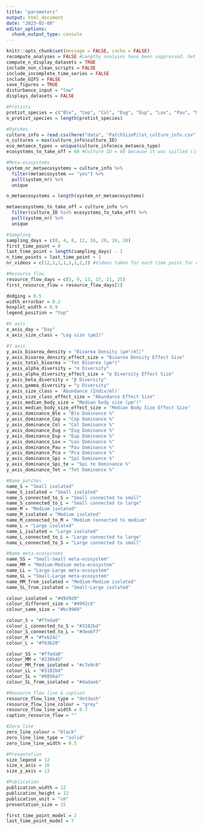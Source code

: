 ```yaml
---
title: "parameters"
output: html_document
date: "2023-02-08"
editor_options: 
  chunk_output_type: console
---
```


```r
knitr::opts_chunk$set(message = FALSE, cache = FALSE)
recompute_analyses = FALSE #Lengthy analyses have been suppressed. Set recompute_analyses = TRUE to redo them. 
compute_n_display_datasets = TRUE
include_non_clean_scripts = FALSE
include_incomplete_time_series = FALSE
include_GIFS = FALSE
save_figures = TRUE
disturbance_input = "low"
displays_datasets = FALSE
```

```r
#Protists
protist_species = c("Ble", "Cep", "Col", "Eug", "Eup", "Lox", "Pau", "Pca", "Spi", "Spi_te", "Tet")
n_protist_species = length(protist_species)

#Patches
culture_info = read.csv(here("data", "PatchSizePilot_culture_info.csv"), header = TRUE)
n_cultures = max(culture_info$culture_ID)
eco_metaeco_types = unique(culture_info$eco_metaeco_type)
ecosystems_to_take_off = 60 #Culture ID = 60 because it was spilled (isolated small patch, high disturbance, system nr = 40)

#Meta-ecosystems
system_nr_metaecosystems = culture_info %>%
  filter(metaecosystem == "yes") %>%
  pull(system_nr) %>%
  unique

n_metaecosystems = length(system_nr_metaecosystems)

metaecosystems_to_take_off = culture_info %>%
  filter(culture_ID %in% ecosystems_to_take_off) %>%
  pull(system_nr) %>%
  unique

#Sampling
sampling_days = c(0, 4, 8, 12, 16, 20, 24, 28)
first_time_point = 0
last_time_point = length(sampling_days) - 1
n_time_points = last_time_point + 1
nr_videos = c(12,1,1,1,1,1,2,2) #Videos taken for each time point for each culture. At t0 we took 12 videos of the large bottle from which we started the  cultures.

#Resource flow
resource_flow_days = c(5, 9, 13, 17, 21, 25)
first_resource_flow = resource_flow_days[1]
```

```r
dodging = 0.5 
width_errorbar = 0.2
boxplot_width = 0.9
legend_position = "top"
```

```r
#X axis
x_axis_day = "Day"
x_axis_size_class = "Log size (μm2)"

#Y axis
y_axis_bioarea_density = "Bioarea Density (µm²/ml)"
y_axis_bioarea_density_effect_size = "Bioarea Density Effect Size"
y_axis_total_bioarea = "Tot Bioarea (µm²)"
y_axis_alpha_diversity = "α Diversity"
y_axis_alpha_diversity_effect_size = "α Diversity Effect Size"
y_axis_beta_diversity = "β Diversity"
y_axis_gamma_diversity = "γ Diversity"
y_axis_size_class = 'Abundance (Indiv/ml)'
y_axis_size_class_effect_size = "Abundance Effect Size"
y_axis_median_body_size = "Median body size (µm²)"
y_axis_median_body_size_effect_size = "Median Body Size Effect Size"
y_axis_dominance_Ble = "Ble Dominance %"
y_axis_dominance_Cep = "Cep Dominance %"
y_axis_dominance_Col = "Col Dominance %"
y_axis_dominance_Eug = "Eug Dominance %"
y_axis_dominance_Eup = "Eup Dominance %"
y_axis_dominance_Lox = "Lox Dominance %"
y_axis_dominance_Pau = "Pau Dominance %"
y_axis_dominance_Pca = "Pca Dominance %"
y_axis_dominance_Spi = "Spi Dominance %"
y_axis_dominance_Spi_te = "Spi te Dominance %"
y_axis_dominance_Tet = "Tet Dominance %"
```

```r
#Name patches
name_S = "Small isolated"
name_S_isolated = "Small isolated"
name_S_connected_to_S = "Small connected to small"
name_S_connected_to_L = "Small connected to large"
name_M = "Medium isolated"
name_M_isolated = "Medium isolated"
name_M_connected_to_M = "Medium connected to medium"
name_L = "Large isolated"
name_L_isolated = "Large isolated"
name_L_connected_to_L = "Large connected to large"
name_L_connected_to_S = "Large connected to small"

#Name meta-ecosystems
name_SS = "Small-Small meta-ecosystem"
name_MM = "Medium-Medium meta-ecosystem"
name_LL = "Large-Large meta-ecosystem"
name_SL = "Small-Large meta-ecosystem"
name_MM_from_isolated = "Medium-Medium isolated"
name_SL_from_isolated = "Small-Large isolated"
```

```r

colour_isolated = "#d9d9d9"
colour_different_size = "#4992c6"
colour_same_size = "#bc9960"

colour_S = "#ffeda0"
colour_L_connected_to_S = "#3182bd" 
colour_S_connected_to_L = "#deebf7"  
colour_M = "#feb24c"
colour_L = "#f03b20"

colour_SS = "#ffeda0"
colour_MM = "#238b45"
colour_MM_from_isolated = "#c7e9c0"
colour_LL = "#3182bd"
colour_SL = "#8856a7" 
colour_SL_from_isolated = "#dadaeb"
```

```r
#Resource flow line & caption
resource_flow_line_type = "dotdash"
resource_flow_line_colour = "grey"
resource_flow_line_width = 0.7
caption_resource_flow = ""

#Zero line  
zero_line_colour = "black"
zero_line_line_type = "solid"
zero_line_line_width = 0.5
```

```r
#Presentation
size_legend = 12
size_x_axis = 16
size_y_axis = 13

#Publication 
publication_width = 12
publication_height = 12
publication_unit = "cm"
presentation_size = 15
```

```r
first_time_point_model = 2
last_time_point_model = 7
```
